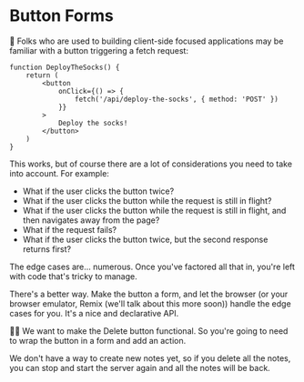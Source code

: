 # Button Forms

🦉 Folks who are used to building client-side focused applications may be
familiar with a button triggering a fetch request:

```tsx
function DeployTheSocks() {
	return (
		<button
			onClick={() => {
				fetch('/api/deploy-the-socks', { method: 'POST' })
			}}
		>
			Deploy the socks!
		</button>
	)
}
```

This works, but of course there are a lot of considerations you need to take
into account. For example:

- What if the user clicks the button twice?
- What if the user clicks the button while the request is still in flight?
- What if the user clicks the button while the request is still in flight, and
  then navigates away from the page?
- What if the request fails?
- What if the user clicks the button twice, but the second response returns
  first?

The edge cases are... numerous. Once you've factored all that in, you're left
with code that's tricky to manage.

There's a better way. Make the button a form, and let the browser (or your
browser emulator, Remix (we'll talk about this more soon)) handle the edge cases
for you. It's a nice and declarative API.

👨‍💼 We want to make the Delete button functional. So you're going to need to wrap
the button in a form and add an action.

<callout-warning>
	We don't have a way to create new notes yet, so if you delete all the notes,
	you can stop and start the server again and all the notes will be back.
</callout-warning>
